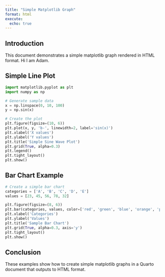 ```yaml
---
title: "Simple Matplotlib Graph"
format: html
execute:
  echo: true
---
```


## Introduction

This document demonstrates a simple matplotlib graph rendered in HTML format. Hi I am Adam.

## Simple Line Plot

```python
import matplotlib.pyplot as plt
import numpy as np

# Generate sample data
x = np.linspace(0, 10, 100)
y = np.sin(x)

# Create the plot
plt.figure(figsize=(10, 6))
plt.plot(x, y, 'b-', linewidth=2, label='sin(x)')
plt.xlabel('X values')
plt.ylabel('Y values')
plt.title('Simple Sine Wave Plot')
plt.grid(True, alpha=0.3)
plt.legend()
plt.tight_layout()
plt.show()
```

## Bar Chart Example

```python
# Create a simple bar chart
categories = ['A', 'B', 'C', 'D', 'E']
values = [23, 45, 56, 78, 32]

plt.figure(figsize=(8, 6))
plt.bar(categories, values, color=['red', 'green', 'blue', 'orange', 'purple'])
plt.xlabel('Categories')
plt.ylabel('Values')
plt.title('Sample Bar Chart')
plt.grid(True, alpha=0.3, axis='y')
plt.tight_layout()
plt.show()
```

## Conclusion

These examples show how to create simple matplotlib graphs in a Quarto document that outputs to HTML format.
